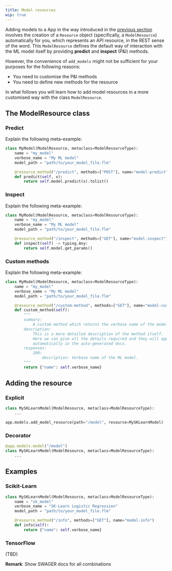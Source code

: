 ```yaml
---
title: Model resources
wip: true
---
```



Adding models to a <FlamaName /> App in the way introduced in the [previous section](/docs/machine-learning-api/add-models)
involves the creation of a `Resource` object (specifically, a `ModelResource`) automatically
for you, which represents an API resource, in the REST sense of the word.
This `ModelResource` defines the default way of interaction with the ML model
itself by providing **predict** and **inspect** (P&I) methods.

However, the convenience of `add_models` might not be sufficient for your purposes for the
following reasons:

- You need to customise the P&I methods
- You need to define new methods for the resource

In what follows you will learn how to add model resources in a more customised way with the
class `ModelResource`.

## The ModelResource class

### Predict

Explain the following meta-example:

```python
class MyModel(ModelResource, metaclass=ModelResourceType):
    name = "my_model"
    verbose_name = "My ML model"
    model_path = "path/to/your_model_file.flm"

    @resource_method("/predict", methods=["POST"], name="model-predict")
    def predict(self, x):
        return self.model.predict(x).tolist()
```

### Inspect

Explain the following meta-example:

```python
class MyModel(ModelResource, metaclass=ModelResourceType):
    name = "my_model"
    verbose_name = "My ML model"
    model_path = "path/to/your_model_file.flm"

    @resource_method("/inspect", methods=["GET"], name="model-inspect")
    def inspect(self) -> typing.Any:
        return self.model.get_params()
```

### Custom methods

Explain the following meta-example:

```python
class MyModel(ModelResource, metaclass=ModelResourceType):
    name = "my_model"
    verbose_name = "My ML model"
    model_path = "path/to/your_model_file.flm"

    @resource_method("/custom-method", methods=["GET"], name="model-custom-method")
    def custom_method(self):
        """
        summary:
            A custom method which returns the verbose name of the model.
        description:
            This is a more detailed description of the method itself.
            Here we can give all the details required and they will appear
            automatically in the auto-generated docs.
        responses:
            200:
                description: Verbose name of the ML model.
        """
        return {"name": self.verbose_name}
```

## Adding the resource

### Explicit

```python
class MySKLearnModel(ModelResource, metaclass=ModelResourceType):
    ...

app.models.add_model_resource(path="/model", resource=MySKLearnModel)
```

### Decorator

```python
@app.models.model("/model")
class MySKLearnModel(ModelResource, metaclass=ModelResourceType):
    ...
```

## Examples

### Scikit-Learn

```python
class MySKLearnModel(ModelResource, metaclass=ModelResourceType):
    name = "sk_model"
    verbose_name = "SK-Learn Logistic Regression"
    model_path = "path/to/your_model_file.flm"

    @resource_method("/info", methods=["GET"], name="model-info")
    def info(self):
        return {"name": self.verbose_name}
```

### TensorFlow

(TBD)

**Remark**: Show SWAGER docs for all combinations
